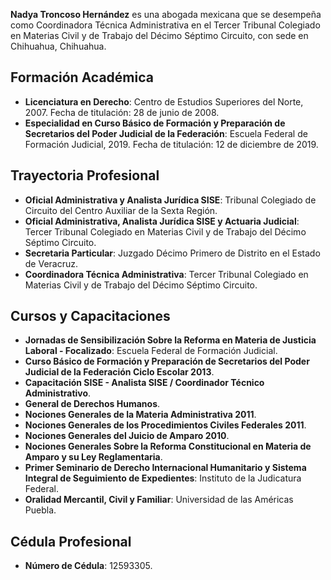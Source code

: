 **Nadya Troncoso Hernández** es una abogada mexicana que se desempeña como Coordinadora Técnica Administrativa en el Tercer Tribunal Colegiado en Materias Civil y de Trabajo del Décimo Séptimo Circuito, con sede en Chihuahua, Chihuahua.

## Formación Académica

- **Licenciatura en Derecho**: Centro de Estudios Superiores del Norte, 2007. Fecha de titulación: 28 de junio de 2008.
- **Especialidad en Curso Básico de Formación y Preparación de Secretarios del Poder Judicial de la Federación**: Escuela Federal de Formación Judicial, 2019. Fecha de titulación: 12 de diciembre de 2019.

## Trayectoria Profesional

- **Oficial Administrativa y Analista Jurídica SISE**: Tribunal Colegiado de Circuito del Centro Auxiliar de la Sexta Región.
- **Oficial Administrativa, Analista Jurídica SISE y Actuaria Judicial**: Tercer Tribunal Colegiado en Materias Civil y de Trabajo del Décimo Séptimo Circuito.
- **Secretaria Particular**: Juzgado Décimo Primero de Distrito en el Estado de Veracruz.
- **Coordinadora Técnica Administrativa**: Tercer Tribunal Colegiado en Materias Civil y de Trabajo del Décimo Séptimo Circuito.

## Cursos y Capacitaciones

- **Jornadas de Sensibilización Sobre la Reforma en Materia de Justicia Laboral - Focalizado**: Escuela Federal de Formación Judicial.
- **Curso Básico de Formación y Preparación de Secretarios del Poder Judicial de la Federación Ciclo Escolar 2013**.
- **Capacitación SISE - Analista SISE / Coordinador Técnico Administrativo**.
- **General de Derechos Humanos**.
- **Nociones Generales de la Materia Administrativa 2011**.
- **Nociones Generales de los Procedimientos Civiles Federales 2011**.
- **Nociones Generales del Juicio de Amparo 2010**.
- **Nociones Generales Sobre la Reforma Constitucional en Materia de Amparo y su Ley Reglamentaria**.
- **Primer Seminario de Derecho Internacional Humanitario y Sistema Integral de Seguimiento de Expedientes**: Instituto de la Judicatura Federal.
- **Oralidad Mercantil, Civil y Familiar**: Universidad de las Américas Puebla.

## Cédula Profesional

- **Número de Cédula**: 12593305.
